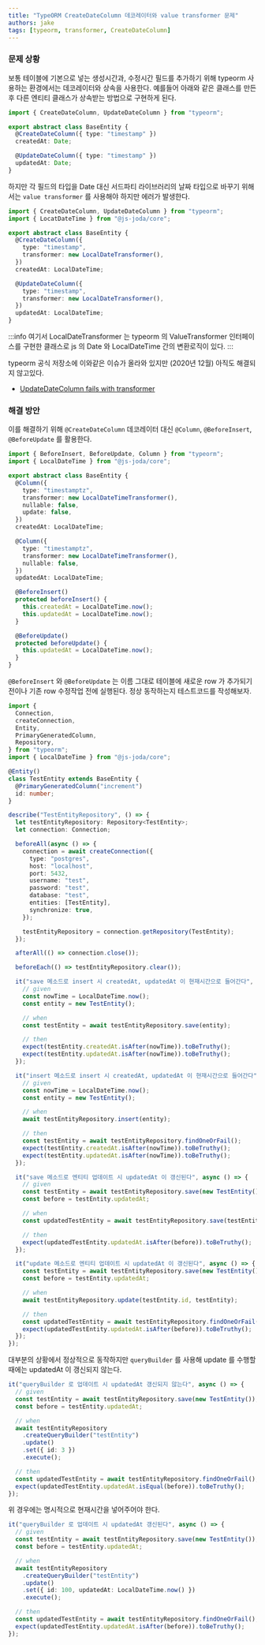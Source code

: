 ```yaml
---
title: "TypeORM CreateDateColumn 데코레이터와 value transformer 문제"
authors: jake
tags: [typeorm, transformer, CreateDateColumn]
---
```


### 문제 상황

보통 테이블에 기본으로 넣는 생성시간과, 수정시간 필드를 추가하기 위해 typeorm 사용하는 환경에서는 데코레이터와 상속을 사용한다.
예를들어 아래와 같은 클래스를 만든 후 다른 엔티티 클래스가 상속받는 방법으로 구현하게 된다.

<!--truncate-->

```ts
import { CreateDateColumn, UpdateDateColumn } from "typeorm";

export abstract class BaseEntity {
  @CreateDateColumn({ type: "timestamp" })
  createdAt: Date;

  @UpdateDateColumn({ type: "timestamp" })
  updatedAt: Date;
}
```

하지만 각 필드의 타입을 Date 대신 서드파티 라이브러리의 날짜 타입으로 바꾸기 위해서는 `value transformer` 를 사용해야 하지만 에러가 발생한다.

```ts
import { CreateDateColumn, UpdateDateColumn } from "typeorm";
import { LocatDateTime } from "@js-joda/core";

export abstract class BaseEntity {
  @CreateDateColumn({
    type: "timestamp",
    transformer: new LocalDateTransformer(),
  })
  createdAt: LocalDateTime;

  @UpdateDateColumn({
    type: "timestamp",
    transformer: new LocalDateTransformer(),
  })
  updatedAt: LocalDateTime;
}
```

:::info
여기서 LocalDateTransformer 는 typeorm 의 ValueTransformer 인터페이스를 구현한 클래스로
js 의 Date 와 LocalDateTime 간의 변환로직이 있다.
:::

typeorm 공식 저장소에 이와같은 이슈가 올라와 있지만 (2020년 12월) 아직도 해결되지 않고있다.

- [UpdateDateColumn fails with transformer](https://github.com/typeorm/typeorm/issues/7150)

### 해결 방안

이를 해결하기 위해 `@CreateDateColumn` 데코레이터 대신 `@Column`, `@BeforeInsert`, `@BeforeUpdate` 를 활용한다.

```ts
import { BeforeInsert, BeforeUpdate, Column } from "typeorm";
import { LocalDateTime } from "@js-joda/core";

export abstract class BaseEntity {
  @Column({
    type: "timestamptz",
    transformer: new LocalDateTimeTransformer(),
    nullable: false,
    update: false,
  })
  createdAt: LocalDateTime;

  @Column({
    type: "timestamptz",
    transformer: new LocalDateTimeTransformer(),
    nullable: false,
  })
  updatedAt: LocalDateTime;

  @BeforeInsert()
  protected beforeInsert() {
    this.createdAt = LocalDateTime.now();
    this.updatedAt = LocalDateTime.now();
  }

  @BeforeUpdate()
  protected beforeUpdate() {
    this.updatedAt = LocalDateTime.now();
  }
}
```

`@BeforeInsert` 와 `@BeforeUpdate` 는 이름 그대로 테이블에 새로운 row 가 추가되기 전이나 기존 row 수정작업 전에 실행된다.
정상 동작하는지 테스트코드를 작성해보자.

```ts
import {
  Connection,
  createConnection,
  Entity,
  PrimaryGeneratedColumn,
  Repository,
} from "typeorm";
import { LocalDateTime } from "@js-joda/core";

@Entity()
class TestEntity extends BaseEntity {
  @PrimaryGeneratedColumn("increment")
  id: number;
}

describe("TestEntityRepository", () => {
  let testEntityRepository: Repository<TestEntity>;
  let connection: Connection;

  beforeAll(async () => {
    connection = await createConnection({
      type: "postgres",
      host: "localhost",
      port: 5432,
      username: "test",
      password: "test",
      database: "test",
      entities: [TestEntity],
      synchronize: true,
    });

    testEntityRepository = connection.getRepository(TestEntity);
  });

  afterAll(() => connection.close());

  beforeEach(() => testEntityRepository.clear());

  it("save 메소드로 insert 시 createdAt, updatedAt 이 현재시간으로 들어간다", async () => {
    // given
    const nowTime = LocalDateTime.now();
    const entity = new TestEntity();

    // when
    const testEntity = await testEntityRepository.save(entity);

    // then
    expect(testEntity.createdAt.isAfter(nowTime)).toBeTruthy();
    expect(testEntity.updatedAt.isAfter(nowTime)).toBeTruthy();
  });

  it("insert 메소드로 insert 시 createdAt, updatedAt 이 현재시간으로 들어간다", async () => {
    // given
    const nowTime = LocalDateTime.now();
    const entity = new TestEntity();

    // when
    await testEntityRepository.insert(entity);

    // then
    const testEntity = await testEntityRepository.findOneOrFail();
    expect(testEntity.createdAt.isAfter(nowTime)).toBeTruthy();
    expect(testEntity.updatedAt.isAfter(nowTime)).toBeTruthy();
  });

  it("save 메소드로 엔티티 업데이트 시 updatedAt 이 갱신된다", async () => {
    // given
    const testEntity = await testEntityRepository.save(new TestEntity());
    const before = testEntity.updatedAt;

    // when
    const updatedTestEntity = await testEntityRepository.save(testEntity);

    // then
    expect(updatedTestEntity.updatedAt.isAfter(before)).toBeTruthy();
  });

  it("update 메소드로 엔티티 업데이트 시 updatedAt 이 갱신된다", async () => {
    const testEntity = await testEntityRepository.save(new TestEntity());
    const before = testEntity.updatedAt;

    // when
    await testEntityRepository.update(testEntity.id, testEntity);

    // then
    const updatedTestEntity = await testEntityRepository.findOneOrFail();
    expect(updatedTestEntity.updatedAt.isAfter(before)).toBeTruthy();
  });
});
```

대부분의 상황에서 정상적으로 동작하지만 `queryBuilder` 를 사용해 update 를 수행할 때에는 updatedAt 이 갱신되지 않는다.

```ts
it("queryBuilder 로 업데이트 시 updatedAt 갱신되지 않는다", async () => {
  // given
  const testEntity = await testEntityRepository.save(new TestEntity());
  const before = testEntity.updatedAt;

  // when
  await testEntityRepository
    .createQueryBuilder("testEntity")
    .update()
    .set({ id: 3 })
    .execute();

  // then
  const updatedTestEntity = await testEntityRepository.findOneOrFail();
  expect(updatedTestEntity.updatedAt.isEqual(before)).toBeTruthy();
});
```

위 경우에는 명시적으로 현재시간을 넣어주어야 한다.

```ts
it("queryBuilder 로 업데이트 시 updatedAt 갱신된다", async () => {
  // given
  const testEntity = await testEntityRepository.save(new TestEntity());
  const before = testEntity.updatedAt;

  // when
  await testEntityRepository
    .createQueryBuilder("testEntity")
    .update()
    .set({ id: 100, updatedAt: LocalDateTime.now() })
    .execute();

  // then
  const updatedTestEntity = await testEntityRepository.findOneOrFail();
  expect(updatedTestEntity.updatedAt.isAfter(before)).toBeTruthy();
});
```
